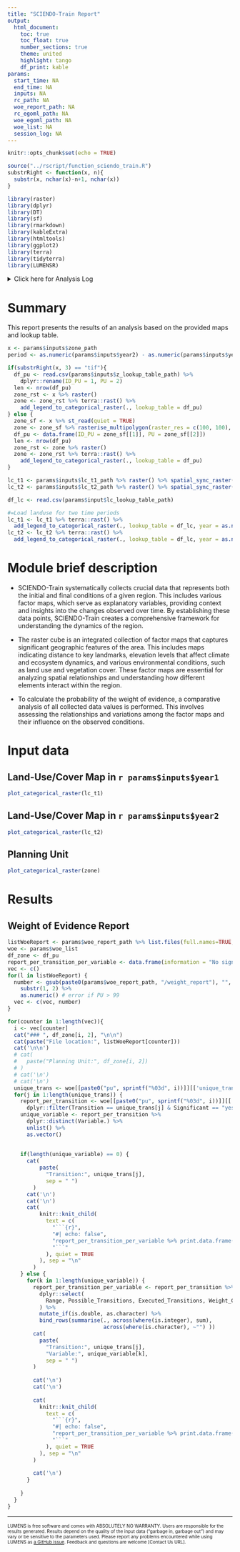 ```yaml
---
title: "SCIENDO-Train Report"
output: 
  html_document:
    toc: true
    toc_float: true
    number_sections: true
    theme: united
    highlight: tango
    df_print: kable
params:
  start_time: NA
  end_time: NA
  inputs: NA
  rc_path: NA
  woe_report_path: NA
  rc_egoml_path: NA
  woe_egoml_path: NA
  woe_list: NA
  session_log: NA  
---
```


```r
knitr::opts_chunk$set(echo = TRUE)
```

```r
source("../rscript/function_sciendo_train.R")
substrRight <- function(x, n){
  substr(x, nchar(x)-n+1, nchar(x))
}
```

```r
library(raster)
library(dplyr)
library(DT)
library(sf)
library(rmarkdown)
library(kableExtra)
library(htmltools)
library(ggplot2)
library(terra)
library(tidyterra)
library(LUMENSR)
```

<details>

<summary>Click here for Analysis Log</summary>

```r
analysis_log <- tribble(
  ~Category,                      ~Details,
  "Analysis Start",               params$start_time,
  "Analysis End",                 params$end_time,
  "Input Data and Parameters",    "",
  "1. Landcover map at T1",       params$inputs$lc_t1_path,
  "2. Landcover map at T2",       params$inputs$lc_t2_path,
  "3. Planning unit",             params$inputs$zone_path,
  "4. Year of T1",                as.character(params$inputs$year1),
  "5. Year of T2",                as.character(params$inputs$year2),
  "6. Land cover lookup table",   params$inputs$lc_lookup_table_path,
  "Output Workspace",             params$inputs$output_dir,
  "1. Raster Cube",               params$rc_path,
  "2. Directory of Weight of Evidence Report",               params$woe_report_path,
  "3. EGOML Raster Cube",         params$rc_egoml_path,
  "4. EGOML Weight of Evidence",  params$woe_egoml_path,
  "Session Summary",              ""
) %>% rbind(params$session_log)

analysis_log %>% kbl(caption = "Analysis Log", escape = FALSE) %>%
  kable_paper("hover", full_width = F )
```

</details>

# Summary

This report presents the results of an analysis based on the provided maps and lookup table.

```r
x <- params$inputs$zone_path
period <- as.numeric(params$inputs$year2) - as.numeric(params$inputs$year1)
```


```r
if(substrRight(x, 3) == "tif"){
  df_pu <- read.csv(params$inputs$z_lookup_table_path) %>%
    dplyr::rename(ID_PU = 1, PU = 2)
  len <- nrow(df_pu)
  zone_rst <- x %>% raster()
  zone <- zone_rst %>% terra::rast() %>%
    add_legend_to_categorical_raster(., lookup_table = df_pu)
} else {
  zone_sf <- x %>% st_read(quiet = TRUE)
  zone <- zone_sf %>% rasterise_multipolygon(raster_res = c(100, 100), field = "IDS")
  df_pu <- data.frame(ID_PU = zone_sf[[1]], PU = zone_sf[[2]])
  len <- nrow(df_pu)
  zone_rst <- zone %>% raster()
  zone <- zone_rst %>% terra::rast() %>%
    add_legend_to_categorical_raster(., lookup_table = df_pu)
}
```


```r
lc_t1 <- params$inputs$lc_t1_path %>% raster() %>% spatial_sync_raster(zone_rst)
lc_t2 <- params$inputs$lc_t2_path %>% raster() %>% spatial_sync_raster(zone_rst)

df_lc <- read.csv(params$input$lc_lookup_table_path)

#=Load landuse for two time periods
lc_t1 <- lc_t1 %>% terra::rast() %>%
  add_legend_to_categorical_raster(., lookup_table = df_lc, year = as.numeric(params$inputs$year1))
lc_t2 <- lc_t2 %>% terra::rast() %>%
  add_legend_to_categorical_raster(., lookup_table = df_lc, year = as.numeric(params$inputs$year2))
```


# Module brief description

- SCIENDO-Train systematically collects crucial data that represents both the initial and final conditions of a given region. This includes various factor maps, which serve as explanatory variables, providing context and insights into the changes observed over time. By establishing these data points, SCIENDO-Train creates a comprehensive framework for understanding the dynamics of the region.

- The raster cube is an integrated collection of factor maps that captures significant geographic features of the area. This includes maps indicating distance to key landmarks, elevation levels that affect climate and ecosystem dynamics, and various environmental conditions, such as land use and vegetation cover. These factor maps are essential for analyzing spatial relationships and understanding how different elements interact within the region.

- To calculate the probability of the weight of evidence, a comparative analysis of all collected data values is performed. This involves assessing the relationships and variations among the factor maps and their influence on the observed conditions. 


# Input data {.tabset}

## Land-Use/Cover Map in `r params$inputs$year1`

```r
plot_categorical_raster(lc_t1)
```

## Land-Use/Cover Map in `r params$inputs$year2`

```r
plot_categorical_raster(lc_t2)
```

## Planning Unit

```r
plot_categorical_raster(zone)
```

# Results

## Weight of Evidence Report  {.tabset}

```r
listWoeReport <- params$woe_report_path %>% list.files(full.names=TRUE, pattern="weight_report*")
woe <- params$woe_list
df_zone <- df_pu
report_per_transition_per_variable <- data.frame(information = "No significant weight coeffients above five were detected")
vec <- c()
for(l in listWoeReport) {
  number <- gsub(paste0(params$woe_report_path, "/weight_report"), "", l) %>% 
    substr(1, 2) %>% 
    as.numeric() # error if PU > 99
  vec <- c(vec, number)
}
```

```r
for(counter in 1:length(vec)){
  i <- vec[counter]
  cat("### ", df_zone[i, 2], "\n\n")
  cat(paste("File location:", listWoeReport[counter]))
  cat('\n\n')
  # cat(
  #   paste("Planning Unit:", df_zone[i, 2])
  # )
  # cat('\n')
  # cat('\n')
  unique_trans <- woe[[paste0("pu", sprintf("%03d", i))]][['unique_transition']]
  for(j in 1:length(unique_trans)) {
    report_per_transition <- woe[[paste0("pu", sprintf("%03d", i))]][['report']] %>% 
      dplyr::filter(Transition == unique_trans[j] & Significant == "yes" & Weight_Coefficient > 5)
    unique_variable <- report_per_transition %>% 
      dplyr::distinct(Variable.) %>% 
      unlist() %>% 
      as.vector()
    
    
    if(length(unique_variable) == 0) {
      cat(
          paste(
            "Transition:", unique_trans[j],
            sep = " ")
        )
      cat('\n')
      cat('\n')
      cat(
          knitr::knit_child(
            text = c(
              "```{r}",
              "#| echo: false",
              "report_per_transition_per_variable %>% print.data.frame(row.names = F)",
              "```"
            ), quiet = TRUE
          ), sep = "\n"
        )
    } else {
      for(k in 1:length(unique_variable)) {
        report_per_transition_per_variable <- report_per_transition %>% filter(Variable. == unique_variable[k]) %>% 
          dplyr::select(
            Range, Possible_Transitions, Executed_Transitions, Weight_Coefficient #, Contrast
          ) %>%
          mutate_if(is.double, as.character) %>%
          bind_rows(summarise(., across(where(is.integer), sum),
                              across(where(is.character), ~"") ))
        cat(
          paste(
            "Transition:", unique_trans[j], 
            "Variable:", unique_variable[k], 
            sep = " ")
        )
        
        cat('\n')
        cat('\n')
        
        cat(
          knitr::knit_child(
            text = c(
              "```{r}",
              "#| echo: false",
              "report_per_transition_per_variable %>% print.data.frame(row.names = F)",
              "```"
            ), quiet = TRUE
          ), sep = "\n"
        )
        
        cat('\n')
      }
      
    }
  }
}
```

------------------------------------------------------------------------

<!-- Mandatory closing statement for all module -->

<font size="1"> LUMENS is free software and comes with ABSOLUTELY NO WARRANTY. Users are responsible for the results generated. Results depend on the quality of the input data ("garbage in, garbage out") and may vary or be sensitive to the parameters used. Please report any problems encountered while using LUMENS as [a GitHub issue](https://github.com/icraf-indonesia/lumens-shiny/issues). Feedback and questions are welcome [Contact Us URL]. </font size>